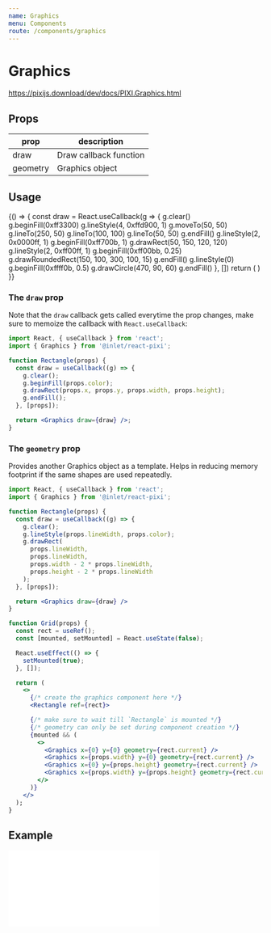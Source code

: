 ```yaml
---
name: Graphics
menu: Components
route: /components/graphics
---
```



# Graphics

https://pixijs.download/dev/docs/PIXI.Graphics.html

## Props

| prop 	   | description            	|
|--------- |------------------------	|
| draw 	   | Draw callback function 	|
| geometry | Graphics object          |


## Usage

<Playground>
  {() => {
    const draw = React.useCallback(g => {
      g.clear()
      g.beginFill(0xff3300)
      g.lineStyle(4, 0xffd900, 1)
      g.moveTo(50, 50)
      g.lineTo(250, 50)
      g.lineTo(100, 100)
      g.lineTo(50, 50)
      g.endFill()
      g.lineStyle(2, 0x0000ff, 1)
      g.beginFill(0xff700b, 1)
      g.drawRect(50, 150, 120, 120)
      g.lineStyle(2, 0xff00ff, 1)
      g.beginFill(0xff00bb, 0.25)
      g.drawRoundedRect(150, 100, 300, 100, 15)
      g.endFill()
      g.lineStyle(0)
      g.beginFill(0xffff0b, 0.5)
      g.drawCircle(470, 90, 60)
      g.endFill()
    }, [])
    return (
      <Stage width={600} height={300} options={{ backgroundColor: 0xffffff }}>
        <Graphics draw={draw} />
      </Stage>
    )
  }}
</Playground>

### The `draw` prop
Note that the `draw` callback gets called everytime the prop changes, make sure to memoize the callback
with `React.useCallback`:

```jsx
import React, { useCallback } from 'react';
import { Graphics } from '@inlet/react-pixi';

function Rectangle(props) {
  const draw = useCallback((g) => {
    g.clear();
    g.beginFill(props.color);
    g.drawRect(props.x, props.y, props.width, props.height);
    g.endFill();
  }, [props]);

  return <Graphics draw={draw} />;
}
```

### The `geometry` prop
Provides another Graphics object as a template. Helps in reducing memory footprint if the same shapes are used repeatedly.

```jsx
import React, { useCallback } from 'react';
import { Graphics } from '@inlet/react-pixi';

function Rectangle(props) {
  const draw = useCallback((g) => {
    g.clear();
    g.lineStyle(props.lineWidth, props.color);
    g.drawRect(
      props.lineWidth,
      props.lineWidth,
      props.width - 2 * props.lineWidth,
      props.height - 2 * props.lineWidth
    );
  }, [props]);

  return <Graphics draw={draw} />
}

function Grid(props) {
  const rect = useRef();
  const [mounted, setMounted] = React.useState(false);

  React.useEffect(() => {
    setMounted(true);
  }, []);

  return (
    <>
      {/* create the graphics component here */}
      <Rectangle ref={rect}>

      {/* make sure to wait till `Rectangle` is mounted */}
      {/* geometry can only be set during component creation */}
      {mounted && (
        <>
          <Graphics x={0} y={0} geometry={rect.current} />
          <Graphics x={props.width} y={0} geometry={rect.current} />
          <Graphics x={0} y={props.height} geometry={rect.current} />
          <Graphics x={props.width} y={props.height} geometry={rect.current} />
        </>
      )}
    </>
  );
}
```

## Example

<iframe
  height={500}
  scrolling="no"
  title="Graphics"
  src="//codepen.io/inlet/embed/d3b1be3b908b1d890442ee0c8baceaaf/?height=300&theme-id=33987&default-tab=result&embed-version=2"
  frameBorder="no"
  allowFullScreen={true}
  style={{ width: '100%' }}
/>

